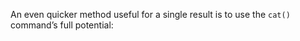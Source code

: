 ﻿An even quicker method useful for a single result is to use the
`cat()` command’s full potential: 

